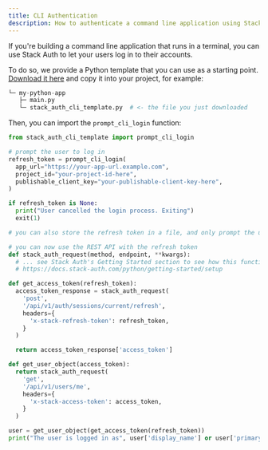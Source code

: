 ```yaml
---
title: CLI Authentication
description: How to authenticate a command line application using Stack Auth
---
```


If you're building a command line application that runs in a terminal, you can use Stack Auth to let your users log in to their accounts.

To do so, we provide a Python template that you can use as a starting point. [Download it here](https://app.stack-auth.com/stack_auth_cli_template.py) and copy it into your project, for example:

```py
└─ my-python-app
   ├─ main.py
   └─ stack_auth_cli_template.py  # <- the file you just downloaded
```

Then, you can import the `prompt_cli_login` function:

```py
from stack_auth_cli_template import prompt_cli_login

# prompt the user to log in
refresh_token = prompt_cli_login(
  app_url="https://your-app-url.example.com",
  project_id="your-project-id-here",
  publishable_client_key="your-publishable-client-key-here",
)

if refresh_token is None:
  print("User cancelled the login process. Exiting")
  exit(1)

# you can also store the refresh token in a file, and only prompt the user to log in if the file doesn't exist

# you can now use the REST API with the refresh token
def stack_auth_request(method, endpoint, **kwargs):
  # ... see Stack Auth's Getting Started section to see how this function should look like
  # https://docs.stack-auth.com/python/getting-started/setup

def get_access_token(refresh_token):
  access_token_response = stack_auth_request(
    'post',
    '/api/v1/auth/sessions/current/refresh',
    headers={
      'x-stack-refresh-token': refresh_token,
    }
  )

  return access_token_response['access_token']

def get_user_object(access_token):
  return stack_auth_request(
    'get',
    '/api/v1/users/me',
    headers={
      'x-stack-access-token': access_token,
    }
  )

user = get_user_object(get_access_token(refresh_token))
print("The user is logged in as", user['display_name'] or user['primary_email'])
```


